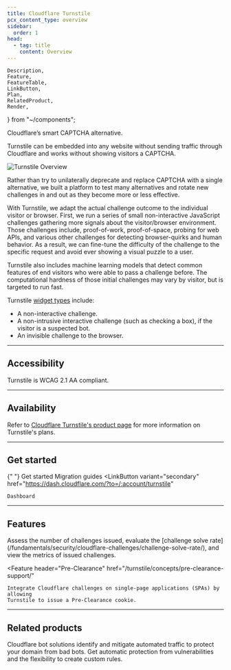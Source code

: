 ```yaml
---
title: Cloudflare Turnstile
pcx_content_type: overview
sidebar:
  order: 1
head:
  - tag: title
    content: Overview
---
```


	Description,
	Feature,
	FeatureTable,
	LinkButton,
	Plan,
	RelatedProduct,
	Render,
} from "~/components";

<Description>

Cloudflare’s smart CAPTCHA alternative.

</Description>

Turnstile can be embedded into any website without sending traffic through Cloudflare and works without showing visitors a CAPTCHA.

![Turnstile Overview](~/assets/images/turnstile/turnstile-overview.png)

<Render file="challenge-behavior" />

Rather than try to unilaterally deprecate and replace CAPTCHA with a single alternative, we built a platform to test many alternatives and rotate new challenges in and out as they become more or less effective.

With Turnstile, we adapt the actual challenge outcome to the individual visitor or browser. First, we run a series of small non-interactive JavaScript challenges gathering more signals about the visitor/browser environment. Those challenges include, proof-of-work, proof-of-space, probing for web APIs, and various other challenges for detecting browser-quirks and human behavior. As a result, we can fine-tune the difficulty of the challenge to the specific request and avoid ever showing a visual puzzle to a user.

Turnstile also includes machine learning models that detect common features of end visitors who were able to pass a challenge before. The computational hardness of those initial challenges may vary by visitor, but is targeted to run fast.

Turnstile [widget types](/turnstile/concepts/widget/) include:

- A non-interactive challenge.
- A non-intrusive interactive challenge (such as checking a box), if the visitor is a suspected bot.
- An invisible challenge to the browser.

---

## Accessibility

Turnstile is WCAG 2.1 AA compliant.

---

## Availability

<FeatureTable id="security.turnstile" />

Refer to [Cloudflare Turnstile's product page](https://www.cloudflare.com/products/turnstile/) for more information on Turnstile's plans.

---

## Get started

{" "}
<LinkButton variant="primary" href="/turnstile/get-started/">
	Get started
</LinkButton> <LinkButton variant="secondary" href="/turnstile/migration/">
	Migration guides
</LinkButton> <LinkButton
	variant="secondary"
	href="https://dash.cloudflare.com/?to=/:account/turnstile"
>
	Dashboard
</LinkButton>

---

## Features

<Feature header="Turnstile Analytics" href="/turnstile/turnstile-analytics/">
	Assess the number of challenges issued, evaluate the [challenge solve rate](/fundamentals/security/cloudflare-challenges/challenge-solve-rate/), and
	view the metrics of issued challenges.
</Feature>

<Feature
	header="Pre-Clearance"
	href="/turnstile/concepts/pre-clearance-support/"
>
	Integrate Cloudflare challenges on single-page applications (SPAs) by allowing
	Turnstile to issue a Pre-Clearance cookie.
</Feature>

---

## Related products

<RelatedProduct header="Bots" href="/bots/" product="bots">
	Cloudflare bot solutions identify and mitigate automated traffic to protect
	your domain from bad bots.
</RelatedProduct>

<RelatedProduct header="WAF" href="/waf/" product="waf">
	Get automatic protection from vulnerabilities and the flexibility to create
	custom rules.
</RelatedProduct>

